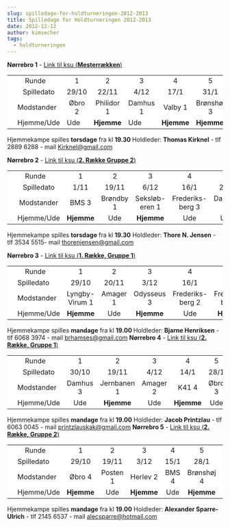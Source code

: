 ```yaml
---
slug: spilledage-for-holdturneringen-2012-2013
title: Spilledage for Holdturneringen 2012-2013 
date: 2012-12-12
author: kimsecher
tags:
  - holdturneringen
---
```

<strong>Nørrebro 1</strong> - <a href="http://www.kobenhavnsskakunion.dk/holdturneringen/tabel.php?id=127">Link til ksu (<strong>Mesterrækken</strong>)</a>
<table style="background-color: #ffffff;" width="100%" border="0" cellspacing="0" cellpadding="0" align="center">
<tbody>
<tr align="center">
<td colspan="2" width="40">Runde</td>
<td align="center" width="40">1</td>
<td align="center" width="40">2</td>
<td align="center" width="40">3</td>
<td align="center" width="40">4</td>
<td align="center" width="40">5</td>
<td align="center" width="40">6</td>
<td align="center" width="40">7</td>
</tr>
<tr>
<td style="text-align: center;" align="center" width="1"></td>
<td style="text-align: center;" width="40">Spilledato</td>
<td style="text-align: center;">
<div>29/10</div></td>
<td>
<div style="text-align: center;">22/11</div></td>
<td>
<div style="text-align: center;">4/12</div></td>
<td>
<div style="text-align: center;">17/1</div></td>
<td>
<div style="text-align: center;">31/1</div></td>
<td>
<div style="text-align: center;">21/2</div></td>
<td>
<div style="text-align: center;">16/3</div></td>
</tr>
<tr>
<td style="text-align: center;" align="center" width="1"></td>
<td style="text-align: left;" width="40">Modstander</td>
<td style="text-align: center;">Øbro 2</td>
<td style="text-align: center;">Philidor 1</td>
<td style="text-align: center;">Damhus 1</td>
<td style="text-align: center;">Valby
1</td>
<td style="text-align: center;">Brønshøj
3</td>
<td style="text-align: center;">Vestegnen
1</td>
<td style="text-align: center;">Herlev 1</td>
</tr>
<tr>
<td align="center" width="1"></td>
<td width="40">Hjemme/Ude</td>
<td>Ude</td>
<td><strong>Hjemme</strong></td>
<td>Ude</td>
<td><strong>Hjemme</strong></td>
<td><strong>Hjemme</strong></td>
<td style="text-align: center;">Ude</td>
<td><strong>Tapeten</strong></td>
</tr>
</tbody>
</table>
Hjemmekampe spilles <strong>torsdage</strong> fra kl <strong>19.30
</strong>Holdleder: <strong>Thomas Kirknel</strong> - tlf 2889 6288 - mail <a href="mailto:Kirknel@gmail.com">Kirknel@gmail.com</a>

<strong>Nørrebro 2</strong> - <a href="http://www.kobenhavnsskakunion.dk/holdturneringen/tabel.php?id=129">Link til ksu (<strong>2. Række Gruppe 2</strong>)</a>
<table style="background-color: #ffffff;" width="100%" border="0" cellspacing="0" cellpadding="0" align="center">
<tbody>
<tr align="center">
<td colspan="2" width="40">Runde</td>
<td align="center" width="40">1</td>
<td align="center" width="40">2</td>
<td align="center" width="40">3</td>
<td align="center" width="40">4</td>
<td align="center" width="40">5</td>
<td align="center" width="40">6</td>
<td align="center" width="40">7</td>
</tr>
<tr>
<td style="text-align: center;" align="center" width="1"></td>
<td style="text-align: center;" width="40">Spilledato</td>
<td style="text-align: center;">1/11</td>
<td style="text-align: center;">19/11</td>
<td style="text-align: center;">6/12</td>
<td style="text-align: center;">16/1</td>
<td style="text-align: center;">29/1</td>
<td style="text-align: center;">21/2</td>
<td style="text-align: center;">16/3</td>
</tr>
<tr>
<td style="text-align: center;" align="center" width="1"></td>
<td style="text-align: center;" width="40">Modstander</td>
<td style="text-align: center;">BMS 3</td>
<td style="text-align: center;">Brøndby 1</td>
<td style="text-align: center;">Seksløb-
eren 1</td>
<td style="text-align: center;">Frederiks-
berg 3</td>
<td style="text-align: center;">Damhus
2</td>
<td style="text-align: center;">Hvidovre 1</td>
<td style="text-align: center;">Odysseus 2</td>
</tr>
<tr>
<td style="text-align: center;" align="center" width="1"></td>
<td style="text-align: center;" width="40">Hjemme/Ude</td>
<td style="text-align: center;"><strong>Hjemme</strong></td>
<td style="text-align: center;">Ude</td>
<td style="text-align: center;"><strong>Hjemme</strong></td>
<td style="text-align: center;">Ude</td>
<td style="text-align: center;">Ude</td>
<td style="text-align: center;"><strong>Hjemme</strong></td>
<td style="text-align: center;"><strong>Tapeten</strong></td>
</tr>
</tbody>
</table>
Hjemmekampe spilles <strong>torsdage</strong> fra kl <strong>19.30</strong>
Holdleder: <strong>Thore N. Jensen</strong> - tlf 3534 5515- mail <a href="mailto:thorenjensen@gmail.com">thorenjensen@gmail.com</a>

<strong>Nørrebro 3</strong> - <a href="http://www.kobenhavnsskakunion.dk/holdturneringen/tabel.php?id=128">Link til ksu (<strong>1. Række, Gruppe 1</strong>)</a>
<table style="background-color: #ffffff;" width="100%" border="0" cellspacing="0" cellpadding="0" align="center">
<tbody>
<tr align="center">
<td colspan="2" width="40">Runde</td>
<td align="center" width="40">1</td>
<td align="center" width="40">2</td>
<td align="center" width="40">3</td>
<td align="center" width="40">4</td>
<td align="center" width="40">5</td>
<td align="center" width="40">6</td>
<td align="center" width="40">7</td>
</tr>
<tr>
<td style="text-align: left;" align="center" width="1"></td>
<td style="text-align: left;" width="40">Spilledato</td>
<td style="text-align: center;">29/10</td>
<td style="text-align: center;">20/11</td>
<td style="text-align: center;">3/12</td>
<td style="text-align: center;">16/1</td>
<td style="text-align: center;">28/1</td>
<td style="text-align: center;">19/2</td>
<td style="text-align: center;">16/3</td>
</tr>
<tr>
<td style="text-align: center;" align="center" width="1"></td>
<td style="text-align: left;" width="40">Modstander</td>
<td style="text-align: center;">Lyngby-
Virum 1</td>
<td style="text-align: center;">Amager 1</td>
<td style="text-align: center;">Odysseus 3</td>
<td style="text-align: center;">Frederiks-
berg 2</td>
<td style="text-align: center;">Frederiks-
berg 4</td>
<td style="text-align: center;">Musik 1</td>
<td style="text-align: center;">Gladsaxe 1</td>
</tr>
<tr>
<td style="text-align: center;" align="center" width="1"></td>
<td style="text-align: left;" width="40">Hjemme/Ude</td>
<td style="text-align: center;"><strong>Hjemme</strong></td>
<td style="text-align: center;">Ude</td>
<td style="text-align: center;"><strong>Hjemme</strong></td>
<td style="text-align: center;">Ude</td>
<td style="text-align: center;"><strong>Hjemme</strong></td>
<td style="text-align: center;">Ude</td>
<td style="text-align: center;"><strong>Tapeten</strong></td>
</tr>
</tbody>
</table>
Hjemmekampe spilles <strong>mandage</strong> fra kl <strong>19.00
</strong>Holdleder: <strong>Bjarne Henriksen</strong> - tlf 6068 3974 - mail <a href="mailto:brhamses@gmail.com">brhamses@gmail.com</a>

<strong>
Nørrebro 4</strong> - <a href="http://www.kobenhavnsskakunion.dk/holdturneringen/tabel.php?id=131">Link til ksu (<strong>2. Række, Gruppe 1</strong>)</a>
<table style="background-color: #ffffff;" width="100%" border="0" cellspacing="0" cellpadding="0" align="center">
<tbody>
<tr align="center">
<td colspan="2" width="40">Runde</td>
<td align="center" width="40">1</td>
<td align="center" width="40">2</td>
<td align="center" width="40">3</td>
<td align="center" width="40">4</td>
<td align="center" width="40">5</td>
<td align="center" width="40">6</td>
<td align="center" width="40">7</td>
</tr>
<tr>
<td style="text-align: center;" align="center" width="1"></td>
<td style="text-align: center;" width="40">Spilledato</td>
<td style="text-align: center;">30/10</td>
<td style="text-align: center;">19/11</td>
<td style="text-align: center;">4/12</td>
<td style="text-align: center;">14/1</td>
<td style="text-align: center;">28/1</td>
<td style="text-align: center;">18/2</td>
<td style="text-align: center;">16/3</td>
</tr>
<tr>
<td style="text-align: center;" align="center" width="1"></td>
<td style="text-align: left;" width="40">Modstander</td>
<td style="text-align: center;">Damhus 3</td>
<td style="text-align: center;">Jernbanen 1</td>
<td style="text-align: center;">Amager 2</td>
<td style="text-align: center;">K41 4</td>
<td style="text-align: center;">Øbro 3</td>
<td>Valby 3</td>
<td style="text-align: center;">Taastrup 2</td>
</tr>
<tr>
<td style="text-align: center;" align="center" width="1"></td>
<td style="text-align: left;" width="40">Hjemme/Ude</td>
<td style="text-align: center;">Ude</td>
<td style="text-align: center;"><strong>Hjemme</strong></td>
<td style="text-align: center;">Ude</td>
<td style="text-align: center;"><strong>Hjemme</strong></td>
<td style="text-align: center;">Ude</td>
<td style="text-align: center;"><strong>Hjemme</strong></td>
<td style="text-align: center;"><strong>Tapeten</strong></td>
</tr>
</tbody>
</table>
Hjemmekampe spilles <strong>mandage</strong> fra kl <strong>19.00</strong>
Holdleder: <strong>Jacob Printzlau</strong> - tlf 6063 0045 - mail <a href="mailto:printzlauskak@gmail.com">printzlauskak@gmail.com</a>

<strong>
Nørrebro 5</strong> - <a href="http://www.kobenhavnsskakunion.dk/holdturneringen/tabel.php?id=132">Link til ksu (<strong>2. Række, Gruppe 2</strong>)</a>
<table style="background-color: #ffffff;" width="100%" border="0" cellspacing="0" cellpadding="0" align="center">
<tbody>
<tr align="center">
<td colspan="2" width="40">Runde</td>
<td align="center" width="40">1</td>
<td align="center" width="40">2</td>
<td align="center" width="40">3</td>
<td align="center" width="40">4</td>
<td align="center" width="40">5</td>
<td align="center" width="40">6</td>
<td align="center" width="40">7</td>
</tr>
<tr>
<td style="text-align: center;" align="center" width="1"></td>
<td style="text-align: left;" width="40">Spilledato</td>
<td style="text-align: center;">29/10</td>
<td style="text-align: center;">19/11</td>
<td style="text-align: center;">3/12</td>
<td style="text-align: center;">15/1</td>
<td style="text-align: center;">28/1</td>
<td style="text-align: center;">21/2</td>
<td style="text-align: center;">16/3</td>
</tr>
<tr>
<td style="text-align: left;" align="center" width="1"></td>
<td style="text-align: left;" width="40">Modstander</td>
<td style="text-align: center;">Øbro 4</td>
<td style="text-align: center;">Posten 1</td>
<td style="text-align: center;">Herlev 2</td>
<td style="text-align: center;">BMS 4</td>
<td style="text-align: center;">Brønshøj 4</td>
<td style="text-align: center;">Valby 2</td>
<td style="text-align: center;">Tårnby 1</td>
</tr>
<tr>
<td style="text-align: center;" align="center" width="1"></td>
<td style="text-align: left;" width="40">Hjemme/Ude</td>
<td style="text-align: center;"><strong>Hjemme</strong></td>
<td style="text-align: center;">Ude</td>
<td style="text-align: center;"><strong>Hjemme</strong></td>
<td style="text-align: center;">Ude</td>
<td style="text-align: center;"><strong>Hjemme</strong></td>
<td style="text-align: center;">Ude</td>
<td style="text-align: center;"><strong>Tapeten</strong></td>
</tr>
</tbody>
</table>
Hjemmekampe spilles <strong>mandage</strong> fra kl <strong>19.00</strong>
Holdleder: <strong>Alexander Sparre-Ulrich</strong> - tlf 2145 6537 - mail <a href="mailto:alecsparre@hotmail.com">alecsparre@hotmail.com</a>
